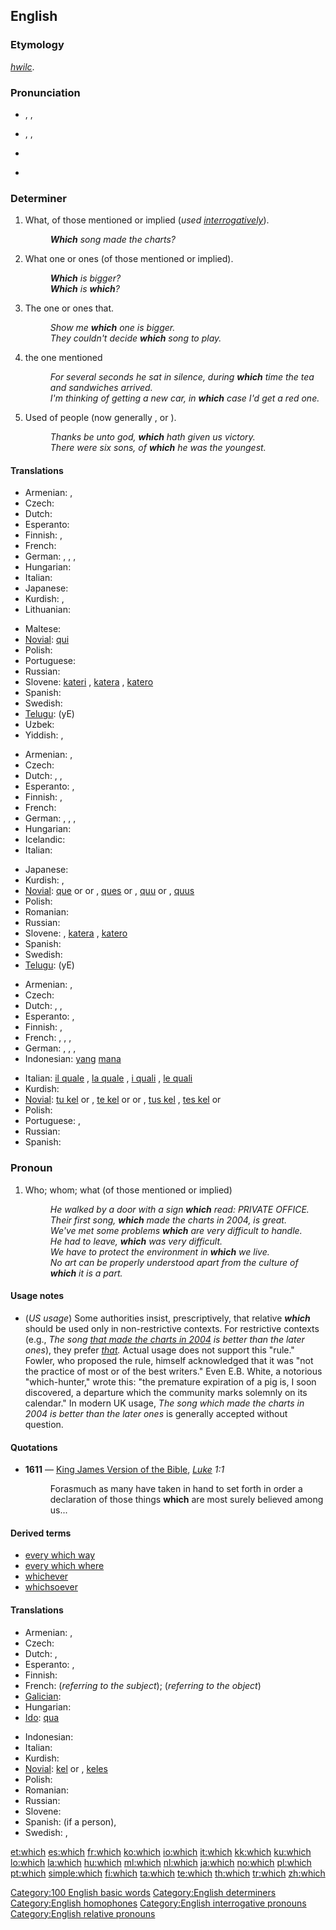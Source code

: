 {{wikipedia}}
==English==

{{rank|by|on|her|24|which|have|or|from}}

===Etymology===
{{etyl|ang}} ''[[hwilc]]''.

===Pronunciation===
* {{a|UK}} {{enPR|hwĭch}}, {{IPA|/ʍɪʧ/}}, {{SAMPA|/WItS/}}
* {{a|US}} {{enPR|wĭch| hwĭch}}, {{IPA|/wɪʧ/|/ʍɪʧ/}}, {{SAMPA|/wItS/|/WItS/}}
* {{audio|en-us-which.ogg|Audio (US)}}
*: {{rhymes|ɪtʃ}}
* {{homophones|witch|wich|wych}} {{i|in accents with the [[wine-whine merger]]}}

===Determiner===
{{en-det}}

# What, of those mentioned or implied (''used [[interrogative]]ly'').
#: '''''Which''' song made the charts?''
# {{context|interrogative}} What one or ones (of those mentioned or implied).
#: '''''Which''' is bigger?''
#: '''''Which''' is '''which'''?''
# {{context|relative}} The one or ones that.
#: ''Show me '''which''' one is bigger.''
#: ''They couldn't decide '''which''' song to play.''
# {{context|relative}} the one mentioned
#: ''For several seconds he sat in silence, during '''which''' time the tea and sandwiches arrived.''
#: ''I'm thinking of getting a new car, in '''which''' case I'd get a red one.''
# {{context|now|_|dialectal|unless referring to a group}} Used of people (now generally {{term|who}}, {{term|whom}} or {{term|that}}).
#: ''Thanks be unto god, '''which''' hath given us victory.''
#: ''There were six sons, of '''which''' he was the youngest.''

====Translations====
{{trans-top|what, of those mentioned or implied}}
* Armenian: {{t-|hy|որ|tr=or}}, {{t|hy|որը|tr=orë}}
* Czech: {{t+|cs|který|m}}
* Dutch: {{t+|nl|welk}}
* Esperanto: {{t+|eo|kiu|xs=Esperanto}}
* Finnish: {{t+|fi|mikä}}, {{t+|fi|kumpi}}
* French: {{t+|fr|quel|m}}
* German: {{t+|de|welcher|m}},  {{t+|de|welche|f}},  {{t-|de|welches|n}},  {{t+|de|welche|p}}
* Hungarian: {{t+|hu|melyik}}
* Italian: {{t+|it|quale|m|f}}
* Japanese: {{t-|ja|どの}}
* Kurdish: {{ku-Arab|[[کام]]}}, {{ku-Arab|[[کامه‌]]}}
* Lithuanian: {{t-|lt|kuris|xs=Lithuanian}}
{{trans-mid}}
* Maltese: {{t-|mt|liema|xs=Maltese}}
* [[Novial]]: [[qui]]
* Polish: {{t+|pl|który|m}}
* Portuguese: {{t|pt|qual}}
* Russian: {{t+|ru|который|m|tr=kotóryj}}
* Slovene: [[kateri]] {{m}}, [[katera]] {{f}}, [[katero]] {{n}}
* Spanish: {{t-|es|cual}}
* Swedish: {{t+|sv|vilken|c}}
* [[Telugu]]: {{t|te|ఏ}} (yE)
* Uzbek: {{t|uz|qaysi|xs=Uzbek}}
* Yiddish: {{t-|yi|וואָסער|s|tr=voser|xs=Yiddish}}, {{t-|yi|וואָסערע|p|tr=vosere|xs=Yiddish}}
{{trans-bottom}}

{{trans-top|(interrogative) what one or ones}}
* Armenian: {{t-|hy|որ|tr=or}}, {{t|hy|որը|tr=orë}}
* Czech: {{t+|cs|který|m}}
* Dutch: {{t+|nl|welk}}, {{t|nl|hetwelk}}, {{t|nl|dewelke}}
* Esperanto: {{t+|eo|kiu|xs=Esperanto}}, {{t-|eo|kiuj|xs=Esperanto}}
* Finnish: {{t+|fi|mikä}}, {{t+|fi|kumpi}}
* French: {{t+|fr|quel|m}}
* German: {{t+|de|welcher|m}},  {{t+|de|welche|f}},  {{t-|de|welches|n}},  {{t+|de|welche|p}}
* Hungarian: {{t+|hu|melyik}}
* Icelandic: {{t+|is|hvaða}}
* Italian: {{t+|it|quale|m|f}}
{{trans-mid}}
* Japanese: {{t+|ja|どれ}}
* Kurdish: {{ku-Arab|[[کام]]}}, {{ku-Arab|[[کامه‌]]}}
* [[Novial]]: [[que]] {{m|f}} or {{n|s}} or {{p}}, [[ques]] {{m|f}} or {{n|p}}, [[quu]] {{n|s}} or {{p}}, [[quus]] {{n|p}}
* Polish: {{t+|pl|który|m}}
* Romanian: {{t-|ro|care}}
* Russian: {{t+|ru|который|m|tr=kotóryj}}
* Slovene: {{t|sl|kateri|m}}, [[katera]] {{f}}, [[katero]] {{n}}
* Spanish: {{t-|es|cuál}}
* Swedish: {{t+|sv|vilken|c}}
* [[Telugu]]: {{t|te|ఏ}} (yE)
{{trans-bottom}}

{{trans-top|(relative) the one(s) that}}
* Armenian: {{t-|hy|որ|tr=or}}, {{t|hy|որը|tr=orë}}
* Czech: {{t+|cs|který}}
* Dutch: {{t+|nl|welk}}, {{t|nl|dewelke}}, {{t|nl|hetwelk}}
* Esperanto: {{t+|eo|kiu|xs=Esperanto}}, {{t-|eo|kiuj|xs=Esperanto}}
* Finnish: {{t+|fi|mikä}}, {{t+|fi|kumpi}}
* French: {{t+|fr|lequel|m}}, {{t+|fr|laquelle|f}}, {{t+|fr|lesquels|p}}, {{t+|fr|lesquelles|f|p}}
* German: {{t+|de|welcher|m}},  {{t+|de|welche|f}},  {{t-|de|welches|n}},  {{t+|de|welche|p}}
* Indonesian: [[yang]] [[mana]]
{{trans-mid}}
* Italian: [[il quale]] {{m}}, [[la quale]] {{f}}, [[i quali]] {{p}}, [[le quali]] {{f|p}}
* Kurdish: {{ku-Arab|[[که‌وا]]}}
* [[Novial]]: [[tu kel]] {{n|s}} or {{p}}, [[te kel]] {{m|f}} or {{n|s}} or {{p}}, [[tus kel]] {{n|p}}, [[tes kel]] {{m|f}} or {{n|p}}
* Polish: {{t+|pl|który|m}}
* Portuguese: {{t|pt|aquele|m}}, {{t+|pt|aquela|f}}
* Russian: {{t+|ru|который|m|tr=kotóryj}}
* Spanish: {{t-|es|cual}}
{{trans-bottom}}

===Pronoun===
{{en-pron}}

# {{context|relative}} Who; whom; what (of those mentioned or implied)
#: ''He walked by a door with a sign '''which''' read: PRIVATE OFFICE.''
#: ''Their first song, '''which''' made the charts in 2004, is great.''
#: ''We've met some problems '''which''' are very difficult to handle.''
#: ''He had to leave, '''which''' was very difficult.''
#: ''We have to protect the environment in '''which''' we live.''
#: ''No art can be properly understood apart from the culture of '''which''' it is a part.''

====Usage notes====
* (''US usage'') Some authorities insist, prescriptively, that relative '''''which''''' should be used only in non-restrictive contexts. For restrictive contexts (e.g., ''The song <u>that made the charts in 2004</u> is better than the later ones''), they prefer ''[[that]].''  Actual usage does not support this "rule." Fowler, who proposed the rule, himself acknowledged that it was "not the practice of most or of the best writers." Even E.B. White, a notorious "which-hunter," wrote this: "the premature expiration of a pig is, I soon discovered, a departure which the community marks solemnly on its calendar." In modern UK usage, ''The song which made the charts in 2004 is better than the later ones'' is generally accepted without question.

====Quotations====
* '''1611''' — [[w:King James Version of the Bible|King James Version of the Bible]], ''[[s:Bible (King James)/Luke|Luke]] 1:1''
*: Forasmuch as many have taken in hand to set forth in order a declaration of those things '''which''' are most surely believed among us...

====Derived terms====
* [[every which way]]
* [[every which where]]
* [[whichever]]
* [[whichsoever]]

====Translations====
{{trans-top|(relative) who, whom, what}}
* Armenian: {{t-|hy|որ|tr=or}}, {{t|hy|որը|tr=orë}}
* Czech: {{t+|cs|který}}
* Dutch: {{t+|nl|die}}, {{t+|nl|dat}}
* Esperanto: {{t+|eo|kiu|xs=Esperanto}}, {{t-|eo|kiuj|xs=Esperanto}}
* Finnish: {{t+|fi|joka}}
* French: {{t+|fr|qui}} (''referring to the subject''); {{t+|fr|que}} (''referring to the object'')
* [[Galician]]: {{t+|gl|que|xs=Galician}}
* Hungarian: {{t-|hu|amelyik}}
* [[Ido]]: [[qua]]
{{trans-mid}}
* Indonesian: {{t-|id|yang|xs=Indonesian}}
* Italian: {{t+|it|che}}
* Kurdish: {{ku-Arab|[[که‌وا]]}}
* [[Novial]]: [[kel]] {{s}} or {{p}}, [[keles]] {{p}}
* Polish: {{t+|pl|który|m}}
* Romanian: {{t-|ro|care}}
* Russian: {{t+|ru|который|tr=kotóryj}}
* Slovene: {{t+|sl|ki}}
* Spanish: {{t+|es|quien}} (if a person), {{t+|es|que}}
* Swedish: {{t+|sv|som}}, {{t+|sv|vilken|c}}
{{trans-bottom}}

[[Category:100 English basic words]]
[[Category:English determiners]]
[[Category:English homophones]]
[[Category:English interrogative pronouns]]
[[Category:English relative pronouns]]

[[et:which]]
[[es:which]]
[[fr:which]]
[[ko:which]]
[[io:which]]
[[it:which]]
[[kk:which]]
[[ku:which]]
[[lo:which]]
[[la:which]]
[[hu:which]]
[[ml:which]]
[[nl:which]]
[[ja:which]]
[[no:which]]
[[pl:which]]
[[pt:which]]
[[simple:which]]
[[fi:which]]
[[ta:which]]
[[te:which]]
[[th:which]]
[[tr:which]]
[[zh:which]]
